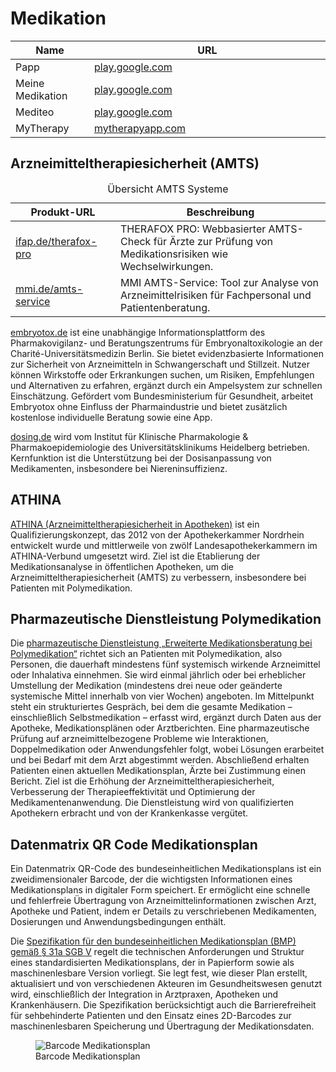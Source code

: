# Medikation

| Name                  | URL                                                                 |
|-----------------------|---------------------------------------------------------------------|
| Papp                  | [play.google.com](https://play.google.com/store/apps/details?id=com.rwthaachen.papp) |
| Meine Medikation      | [play.google.com](https://play.google.com/store/apps/details?id=de.barmer.meinemedikation) |
| Mediteo               | [play.google.com](https://play.google.com/store/apps/details?id=com.mediteo.mobile) |
| MyTherapy             | [mytherapyapp.com](https://www.mytherapyapp.com/de/app-zum-bundeseinheitlichen-medikationsplan-scan) |

## Arzneimitteltherapiesicherheit (AMTS)

| Produkt-URL                                     | Beschreibung                                                                                   |
|-------------------------------------------------|------------------------------------------------------------------------------------------------|
| [ifap.de/therafox-pro](https://www.ifap.de/deu_de/lp/therafox-pro-fuer-aerzte.html) | THERAFOX PRO: Webbasierter AMTS-Check für Ärzte zur Prüfung von Medikationsrisiken wie Wechselwirkungen. |
| [mmi.de/amts-service](https://www.mmi.de/mmi-pharmindex/mmi-amts-service)           | MMI AMTS-Service: Tool zur Analyse von Arzneimittelrisiken für Fachpersonal und Patientenberatung.       |

: Übersicht AMTS Systeme

[embryotox.de](https://www.embryotox.de/) ist eine unabhängige Informationsplattform des Pharmakovigilanz- und Beratungszentrums für Embryonaltoxikologie an der Charité-Universitätsmedizin Berlin. Sie bietet evidenzbasierte Informationen zur Sicherheit von Arzneimitteln in Schwangerschaft und Stillzeit. Nutzer können Wirkstoffe oder Erkrankungen suchen, um Risiken, Empfehlungen und Alternativen zu erfahren, ergänzt durch ein Ampelsystem zur schnellen Einschätzung. Gefördert vom Bundesministerium für Gesundheit, arbeitet Embryotox ohne Einfluss der Pharmaindustrie und bietet zusätzlich kostenlose individuelle Beratung sowie eine App.

[dosing.de](https://dosing.de/) wird vom Institut für Klinische Pharmakologie & Pharmakoepidemiologie des Universitätsklinikums Heidelberg betrieben. Kernfunktion ist die Unterstützung bei der Dosisanpassung von Medikamenten, insbesondere bei Niereninsuffizienz.

## ATHINA

[ATHINA (Arzneimitteltherapiesicherheit in Apotheken)](https://www.aknr.de/amts/athina) ist ein Qualifizierungskonzept, das 2012 von der Apothekerkammer Nordrhein entwickelt wurde und mittlerweile von zwölf Landesapothekerkammern im ATHINA-Verbund umgesetzt wird. Ziel ist die Etablierung der Medikationsanalyse in öffentlichen Apotheken, um die Arzneimitteltherapiesicherheit (AMTS) zu verbessern, insbesondere bei Patienten mit Polymedikation.

## Pharmazeutische Dienstleistung Polymedikation

Die [pharmazeutische Dienstleistung „Erweiterte Medikationsberatung bei Polymedikation“](https://www.abda.de/pharmazeutische-dienstleistungen/polymedikation/) richtet sich an Patienten mit Polymedikation, also Personen, die dauerhaft mindestens fünf systemisch wirkende Arzneimittel oder Inhalativa einnehmen. Sie wird einmal jährlich oder bei erheblicher Umstellung der Medikation (mindestens drei neue oder geänderte systemische Mittel innerhalb von vier Wochen) angeboten. Im Mittelpunkt steht ein strukturiertes Gespräch, bei dem die gesamte Medikation – einschließlich Selbstmedikation – erfasst wird, ergänzt durch Daten aus der Apotheke, Medikationsplänen oder Arztberichten. Eine pharmazeutische Prüfung auf arzneimittelbezogene Probleme wie Interaktionen, Doppelmedikation oder Anwendungsfehler folgt, wobei Lösungen erarbeitet und bei Bedarf mit dem Arzt abgestimmt werden. Abschließend erhalten Patienten einen aktuellen Medikationsplan, Ärzte bei Zustimmung einen Bericht. Ziel ist die Erhöhung der Arzneimitteltherapiesicherheit, Verbesserung der Therapieeffektivität und Optimierung der Medikamentenanwendung. Die Dienstleistung wird von qualifizierten Apothekern erbracht und von der Krankenkasse vergütet.

## Datenmatrix QR Code Medikationsplan

Ein Datenmatrix QR-Code des bundeseinheitlichen Medikationsplans ist ein zweidimensionaler Barcode, der die wichtigsten Informationen eines Medikationsplans in digitaler Form speichert. Er ermöglicht eine schnelle und fehlerfreie Übertragung von Arzneimittelinformationen zwischen Arzt, Apotheke und Patient, indem er Details zu verschriebenen Medikamenten, Dosierungen und Anwendungsbedingungen enthält.

Die [Spezifikation für den bundeseinheitlichen Medikationsplan (BMP) gemäß § 31a SGB V](https://www.kbv.de/media/sp/Medikationsplan_Anlage3_ab_01.04.2023.pdf) regelt die technischen Anforderungen und Struktur eines standardisierten Medikationsplans, der in Papierform sowie als maschinenlesbare Version vorliegt. Sie legt fest, wie dieser Plan erstellt, aktualisiert und von verschiedenen Akteuren im Gesundheitswesen genutzt wird, einschließlich der Integration in Arztpraxen, Apotheken und Krankenhäusern. Die Spezifikation berücksichtigt auch die Barrierefreiheit für sehbehinderte Patienten und den Einsatz eines 2D-Barcodes zur maschinenlesbaren Speicherung und Übertragung der Medikationsdaten.

![Barcode Medikationsplan](assets/barcode.png)

